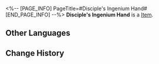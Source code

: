 <%-- [PAGE_INFO]
PageTitle=#Disciple's Ingenium Hand#
[END_PAGE_INFO] --%>
{{Item Infobox
|id          = 61132
|image       = Item Disciple's Ingenium Hand.png
|type        = 
|invCategory = Relics
|rarity      = 5
|effect      = 
|description = An ingenium prosthetic limb made specifically for long-life species. Requires no invasive procedure to use.
|source1     = [[Cavern of Corrosion: Alchemy Commission]]
}}
'''Disciple's Ingenium Hand''' is a [[Item]].

==Other Languages==
{{Other Languages
|en   = Disciple's Ingenium Hand
|zhs  = 莳者的机巧木手
|zht  = 蒔者的機巧木手
|ja   = 蒔者の機巧義手
|ko   = 제자의 기교 의수
|es   = Brazo ortopédico de la discípula
|fr   = Ingéniosité manuelle de Disciple
|ru   = Технологичная рука ученика
|th   = Disciple's Ingenium Hand
|vi   = Tay Robot Của Môn Đồ
|de   = Mechanische Hand der Jüngerin
|id   = Disciple's Ingenium Hand
|pt   = Mão de Engenho da Discípula
}}

==Change History==
{{Change History|2.0}}
